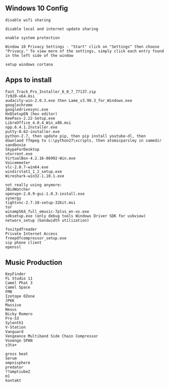 == Windows 10 Config ==
<pre>
disable wifi sharing

disable local and internet update sharing

enable system protection

Window 10 Privacy Settings - "Start" click on "Settings" then choose "Privacy." To view more of the settings, simply click each entry found in the left side of the window

setup windows cortana
</pre>

== Apps to install ==
<pre>
Fast_Track_Pro_Installer_6_0_7_77137.zip
7z920-x64.msi
audacity-win-2.0.3.exe then Lame_v3.99.3_for_Windows.exe
googlechrome
googledrivesync.exe
HxDSetupEN (hex editor)
KeePass-2.22-Setup.exe
LibreOffice_4.0.4_Win_x86.msi
npp.6.4.1.Installer.exe
putty-0.62-installer.exe
python-2.7, then update pip, then pip install youtube-dl, then downlaod ffmpeg to c:\python27\scripts, then atomicparsley in samedir
sandboxie
SkypeForDesktop
utorrent.exe
VirtualBox-4.2.16-86992-Win.exe
Voicemeeter
vlc-2.0.7-win64.exe
windirstat1_1_2_setup.exe
Wireshark-win32-1.10.1.exe

not really using anymore:
JBidWatcher
openvpn-2.0.9-gui-1.0.3-install.exe
synergy
tightvnc-2.7.10-setup-32bit.msi
tor
winamp564_full_emusic-7plus_en-us.exe
sdksetup.exe (only debug tools Windows Driver SDK for usbview)
networx_setup (bandwidth utilization) 

foxitpdfreader
Private Internet Access
freepdfcompressor_setup.exe
sip phone client
openssl
</pre>

== Music Production == 
<pre>
KeyFinder
FL Studio 11
Camel Phat 3
Camel Space
FM8
Izotope OZone
JP6K
Massive
Nexus
Nicky Romero
Pro-53
Sylenth1
V-Station
Vanguard
Vengeance Multiband Side Chain Compressor
Voxengo SPAN
z3ta+

gross beat
Serum
ompnisphere
predator
??amptiube2
m1
kontakt
</pre>
